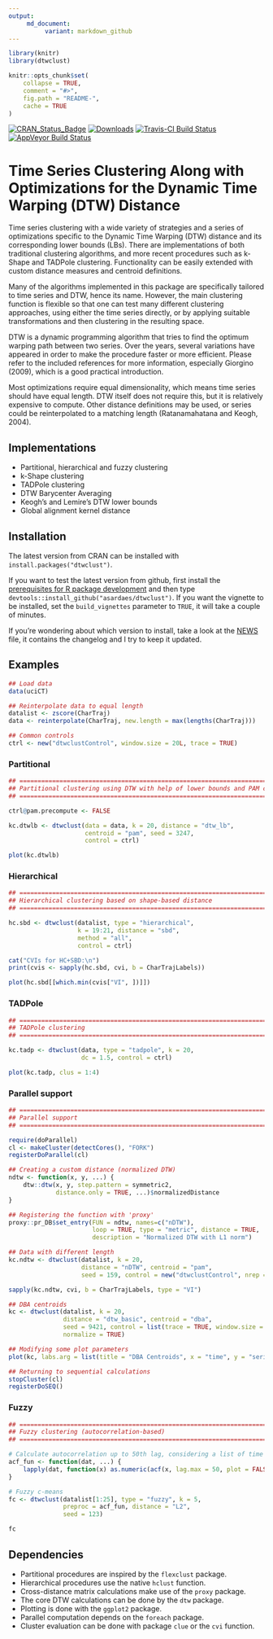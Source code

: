 ```yaml
---
output:
     md_document:
          variant: markdown_github
---
```


<!-- README.md is generated from README.Rmd. Please edit that file -->

```r
library(knitr)
library(dtwclust)

knitr::opts_chunk$set(
    collapse = TRUE,
    comment = "#>",
    fig.path = "README-",
    cache = TRUE
)
```

[![CRAN_Status_Badge](http://www.r-pkg.org/badges/version/dtwclust)](https://cran.r-project.org/package=dtwclust)
[![Downloads](http://cranlogs.r-pkg.org/badges/dtwclust)](http://cranlogs.r-pkg.org/badges/dtwclust)
[![Travis-CI Build Status](https://travis-ci.org/asardaes/dtwclust.svg?branch=master)](https://travis-ci.org/asardaes/dtwclust)
[![AppVeyor Build Status](https://ci.appveyor.com/api/projects/status/github/asardaes/dtwclust?branch=master&svg=true)](https://ci.appveyor.com/project/asardaes/dtwclust)

# Time Series Clustering Along with Optimizations for the Dynamic Time Warping (DTW) Distance

Time series clustering with a wide variety of strategies and a series of optimizations specific to the Dynamic Time Warping (DTW) distance and its corresponding lower bounds (LBs). There are implementations of both traditional clustering algorithms, and more recent procedures such as k-Shape and TADPole clustering. Functionality can be easily extended with custom distance measures and centroid definitions.

Many of the algorithms implemented in this package are specifically tailored to time series and DTW, hence its name. However, the main clustering function is flexible so that one can test many different clustering approaches, using either the time series directly, or by applying suitable transformations and then clustering in the resulting space.

DTW is a dynamic programming algorithm that tries to find the optimum warping path between two series. Over the years, several variations have appeared in order to make the procedure faster or more efficient. Please refer to the included references for more information, especially Giorgino
(2009), which is a good practical introduction.

Most optimizations require equal dimensionality, which means time series should have equal length. DTW itself does not require this, but it is relatively expensive to compute. Other distance definitions may be used, or series could be reinterpolated to a matching length (Ratanamahatana and Keogh, 2004).

## Implementations

* Partitional, hierarchical and fuzzy clustering
* k-Shape clustering
* TADPole clustering
* DTW Barycenter Averaging
* Keogh's and Lemire's DTW lower bounds
* Global alignment kernel distance

## Installation

The latest version from CRAN can be installed with `install.packages("dtwclust")`.

If you want to test the latest version from github, first install the [prerequisites for R package development](https://support.rstudio.com/hc/en-us/articles/200486498-Package-Development-Prerequisites) and then type `devtools::install_github("asardaes/dtwclust")`. If you want the vignette to be installed, set the `build_vignettes` parameter to `TRUE`, it will take a couple of minutes.

If you're wondering about which version to install, take a look at the [NEWS](NEWS.md) file, it contains the changelog and I try to keep it updated.

## Examples

```r
## Load data
data(uciCT)

## Reinterpolate data to equal length
datalist <- zscore(CharTraj)
data <- reinterpolate(CharTraj, new.length = max(lengths(CharTraj)))

## Common controls
ctrl <- new("dtwclustControl", window.size = 20L, trace = TRUE)
```

### Partitional

```r
## =============================================================================================
## Partitional clustering using DTW with help of lower bounds and PAM centroids
## =============================================================================================

ctrl@pam.precompute <- FALSE

kc.dtwlb <- dtwclust(data = data, k = 20, distance = "dtw_lb",
                     centroid = "pam", seed = 3247, 
                     control = ctrl)

plot(kc.dtwlb)
```

### Hierarchical

```r
## =============================================================================================
## Hierarchical clustering based on shape-based distance
## =============================================================================================

hc.sbd <- dtwclust(datalist, type = "hierarchical",
                   k = 19:21, distance = "sbd",
                   method = "all",
                   control = ctrl)

cat("CVIs for HC+SBD:\n")
print(cvis <- sapply(hc.sbd, cvi, b = CharTrajLabels))

plot(hc.sbd[[which.min(cvis["VI", ])]])
```

### TADPole

```r
## =============================================================================================
## TADPole clustering
## =============================================================================================

kc.tadp <- dtwclust(data, type = "tadpole", k = 20,
                    dc = 1.5, control = ctrl)

plot(kc.tadp, clus = 1:4)
```

### Parallel support

```r
## =============================================================================================
## Parallel support
## =============================================================================================

require(doParallel)
cl <- makeCluster(detectCores(), "FORK")
registerDoParallel(cl)

## Creating a custom distance (normalized DTW)
ndtw <- function(x, y, ...) {
    dtw::dtw(x, y, step.pattern = symmetric2,
             distance.only = TRUE, ...)$normalizedDistance
}

## Registering the function with 'proxy'
proxy::pr_DB$set_entry(FUN = ndtw, names=c("nDTW"),
                       loop = TRUE, type = "metric", distance = TRUE,
                       description = "Normalized DTW with L1 norm")

## Data with different length
kc.ndtw <- dtwclust(datalist, k = 20,
                    distance = "nDTW", centroid = "pam",
                    seed = 159, control = new("dtwclustControl", nrep = 8L))

sapply(kc.ndtw, cvi, b = CharTrajLabels, type = "VI")

## DBA centroids
kc <- dtwclust(datalist, k = 20,
               distance = "dtw_basic", centroid = "dba",
               seed = 9421, control = list(trace = TRUE, window.size = 20L),
               normalize = TRUE)

## Modifying some plot parameters
plot(kc, labs.arg = list(title = "DBA Centroids", x = "time", y = "series"))

## Returning to sequential calculations
stopCluster(cl)
registerDoSEQ()
```

### Fuzzy

```r
## =============================================================================================
## Fuzzy clustering (autocorrelation-based)
## =============================================================================================

# Calculate autocorrelation up to 50th lag, considering a list of time series as input
acf_fun <- function(dat, ...) {
    lapply(dat, function(x) as.numeric(acf(x, lag.max = 50, plot = FALSE)$acf))
}

# Fuzzy c-means
fc <- dtwclust(datalist[1:25], type = "fuzzy", k = 5,
               preproc = acf_fun, distance = "L2",
               seed = 123)

fc
```

## Dependencies

* Partitional procedures are inspired by the `flexclust` package.
* Hierarchical procedures use the native `hclust` function.
* Cross-distance matrix calculations make use of the `proxy` package.
* The core DTW calculations can be done by the `dtw` package.
* Plotting is done with the `ggplot2` package.
* Parallel computation depends on the `foreach` package.
* Cluster evaluation can be done with package `clue` or the `cvi` function.
